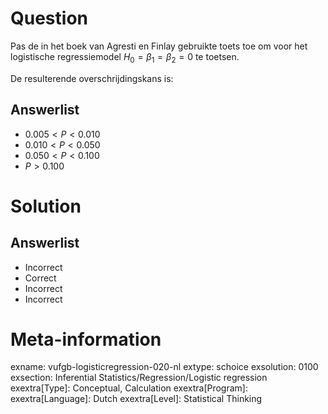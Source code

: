 Question
========
  
Pas de in het boek van Agresti en Finlay gebruikte toets toe om voor het logistische regressiemodel $H_{0} = \beta_{1} = \beta_{2} = 0$ te toetsen.

De resulterende overschrijdingskans is:
  
Answerlist
----------
* $0.005 < P < 0.010$
* $0.010 < P < 0.050$
* $0.050 < P < 0.100$
* $P > 0.100$

Solution
========

Answerlist
----------
* Incorrect
* Correct
* Incorrect
* Incorrect

Meta-information
================
exname: vufgb-logisticregression-020-nl
extype: schoice
exsolution: 0100
exsection: Inferential Statistics/Regression/Logistic regression
exextra[Type]: Conceptual, Calculation
exextra[Program]: 
exextra[Language]: Dutch
exextra[Level]: Statistical Thinking